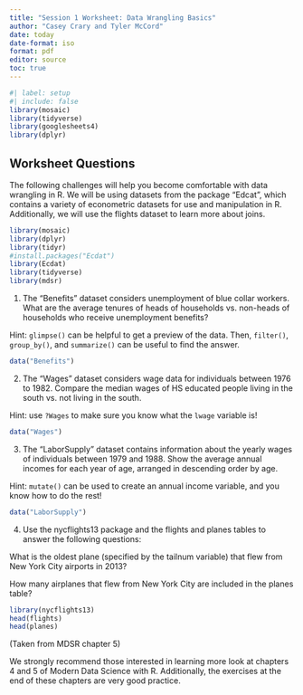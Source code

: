 ```yaml
---
title: "Session 1 Worksheet: Data Wrangling Basics"
author: "Casey Crary and Tyler McCord"
date: today
date-format: iso
format: pdf
editor: source
toc: true
---
```


```r
#| label: setup
#| include: false
library(mosaic)   
library(tidyverse)
library(googlesheets4)
library(dplyr)
```

## Worksheet Questions

The following challenges will help you become comfortable with data wrangling in R. We will be using datasets from the package "Edcat", which contains a variety of econometric datasets for use and manipulation in R.  Additionally, we will use the flights dataset to learn more about joins.  

```r
library(mosaic)
library(dplyr)
library(tidyr)
#install.packages("Ecdat")
library(Ecdat)
library(tidyverse)
library(mdsr)
```

1. The "Benefits" dataset considers unemployment of blue collar workers. What are the average tenures of heads of households vs. non-heads of households who receive unemployment benefits?

Hint: `glimpse()` can be helpful to get a preview of the data. Then, `filter()`, `group_by()`, and `summarize()` can be useful to find the answer.

```r
data("Benefits")
```


2. The "Wages" dataset considers wage data for individuals between 1976 to 1982. Compare the median wages of HS educated people living in the south vs. not living in the south.

Hint: use `?Wages` to make sure you know what the `lwage` variable is!

```r
data("Wages")
```


3. The "LaborSupply" dataset contains information about the yearly wages of individuals between 1979 and 1988. Show the average annual incomes for each year of age, arranged in descending order by age.

Hint: `mutate()` can be used to create an annual income variable, and you know how to do the rest!

```r
data("LaborSupply")
```


4. Use the nycflights13 package and the flights and planes tables to answer the following questions:

What is the oldest plane (specified by the tailnum variable) that flew from New York City airports in 2013?

How many airplanes that flew from New York City are included in the planes table?

```r
library(nycflights13)
head(flights)
head(planes)
```

(Taken from MDSR chapter 5)

We strongly recommend those interested in learning more look at chapters 4 and 5 of Modern Data Science with R.  Additionally, the exercises at the end of these chapters are very good practice.  